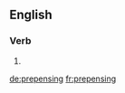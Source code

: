 ==English==

===Verb===
{{head|en|present participle}}

# {{present participle of|prepense|lang=en|nocat=1}}

[[de:prepensing]]
[[fr:prepensing]]